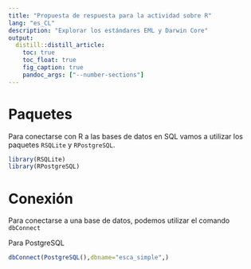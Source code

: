 ```yaml
---
title: "Propuesta de respuesta para la actividad sobre R"
lang: "es_CL"
description: "Explorar los estándares EML y Darwin Core"
output:
  distill::distill_article:
    toc: true
    toc_float: true
    fig_caption: true
    pandoc_args: ["--number-sections"]
---
```



# Paquetes

Para conectarse con R a las bases de datos en SQL vamos a utilizar los paquetes `RSQLite` y `RPostgreSQL`.

```r
library(RSQLite)
library(RPostgreSQL)
```

# Conexión

Para conectarse a una base de datos, podemos utilizar el comando `dbConnect`

Para PostgreSQL

```r
dbConnect(PostgreSQL(),dbname="esca_simple",)
```

